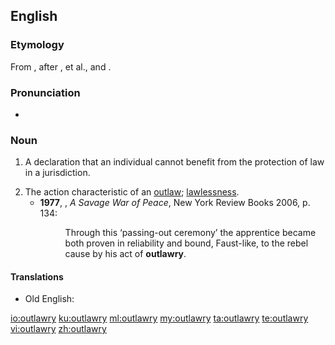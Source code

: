 ==English==

===Etymology===
From {{af|en|outlaw|-ry}}, after {{der|en|xno|utlagarie}}, {{m|fro|utlarie}} et al., and {{der|en|LL.|utlagaria}}.

===Pronunciation===
* {{a|UK}} {{IPA|/ˈaʊtlɔːɹi/|lang=en}}

===Noun===
{{en-noun|outlawries}}

# {{lb|en|legal|historical}} A declaration that an individual cannot benefit from the protection of law in a jurisdiction. {{defdate|from 14th c.}}
# The action characteristic of an [[outlaw]]; [[lawlessness]]. {{defdate|from 19th c.}}
#* '''1977''', {{w|Alistair Horne}}, ''A Savage War of Peace'', New York Review Books 2006, p. 134:
#*: Through this ‘passing-out ceremony’ the apprentice became both proven in reliability and bound, Faust-like, to the rebel cause by his act of '''outlawry'''.

====Translations====
{{trans-top|declaration removing someone from protection of law}}
{{trans-mid}}
* Old English: {{t|ang|ūtlagu|f}}
{{trans-bottom}}

[[io:outlawry]]
[[ku:outlawry]]
[[ml:outlawry]]
[[my:outlawry]]
[[ta:outlawry]]
[[te:outlawry]]
[[vi:outlawry]]
[[zh:outlawry]]